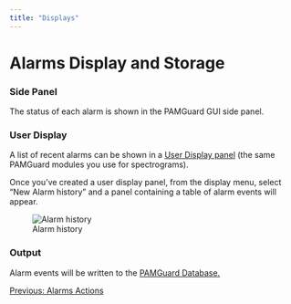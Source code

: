 ```yaml
---
title: "Displays"
---
```

Alarms Display and Storage
==========================

### Side Panel

The status of each alarm is shown in the PAMGuard GUI side panel.

### User Display

A list of recent alarms can be shown in a [User Display panel](../../../displays/userDisplayHelp/docs/userDisplayPanel.html) (the same PAMGuard modules you use for spectrograms).

Once you've created a user display panel, from the display menu, select "New Alarm history" and a panel containing a table of alarm events will appear.

  
![Alarm history](./images/AlarmHistory.png)  
  

### Output

Alarm events will be written to the [PAMGuard Database.](../../../utilities/generalDatabaseHelp/docs/database_database.html)

[Previous: Alarms Actions](Alarms_Actions.html)
